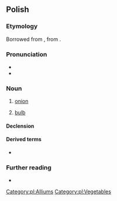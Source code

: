 {{also|Cebula|cëbùla|čebula}}
==Polish==

===Etymology===
Borrowed from {{bor|pl|LL.|cepulla}}, from {{der|pl|la|cepa}}.

===Pronunciation===
* {{pl-IPA}}
* {{audio|pl|Pl-cebula.ogg|audio}}

===Noun===
{{pl-noun|f|dim=cebulka}}

# [[onion]]
# {{lb|pl|botany}} [[bulb]]

====Declension====
{{pl-decl-noun-f|cebu|l}}

====Derived terms====
* {{q|adjective}} {{l|pl|cebulowy}}

===Further reading===
* {{R:PWN}}

[[Category:pl:Alliums]]
[[Category:pl:Vegetables]]